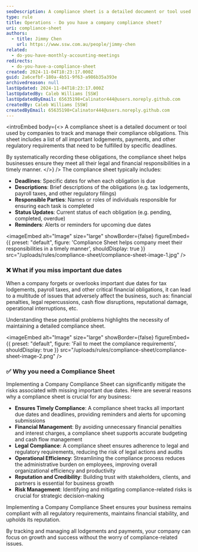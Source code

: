 ```yaml
---
seoDescription: A compliance sheet is a detailed document or tool used by companies to track and manage their compliance obligations.
type: rule
title: Operations - Do you have a company compliance sheet?
uri: compliance-sheet
authors:
  - title: Jimmy Chen
    url: https://www.ssw.com.au/people/jimmy-chen
related:
  - do-you-have-monthly-accounting-meetings
redirects:
  - do-you-have-a-compliance-sheet
created: 2024-11-04T18:23:17.000Z
guid: 2a6cefbf-180a-4b51-9f63-a986b35a393e
archivedreason: null
lastUpdated: 2024-11-04T18:23:17.000Z
lastUpdatedBy: Caleb Williams [SSW]
lastUpdatedByEmail: 65635198+Calinator444@users.noreply.github.com
createdBy: Caleb Williams [SSW]
createdByEmail: 65635198+Calinator444@users.noreply.github.com
---
```


<introEmbed
  body={<>
A compliance sheet is a detailed document or tool used by companies to track and manage their compliance obligations. This sheet includes a list of all important lodgements, payments, and other regulatory requirements that need to be fulfilled by specific deadlines.

By systematically recording these obligations, the compliance sheet helps businesses ensure they meet all their legal and financial responsibilities in a timely manner.
  </>}
/>
The compliance sheet typically includes:

* **Deadlines**: Specific dates for when each obligation is due
* **Descriptions**: Brief descriptions of the obligations (e.g. tax lodgements, payroll taxes, and other regulatory filings)
* **Responsible Parties**: Names or roles of individuals responsible for ensuring each task is completed
* **Status Updates**: Current status of each obligation (e.g. pending, completed, overdue)
* **Reminders**: Alerts or reminders for upcoming due dates


<imageEmbed
  alt="Image"
  size="large"
  showBorder={false}
  figureEmbed={{
    preset: "default",
    figure: 'Compliance Sheet helps company meet their responsibilities in a timely manner',
    shouldDisplay: true
  }}
  src="/uploads/rules/compliance-sheet/compliance-sheet-image-1.jpg"
/>

### ❌ What if you miss important due dates

When a company forgets or overlooks important due dates for tax lodgements, payroll taxes, and other critical financial obligations, it can lead to a multitude of issues that adversely affect the business, such as:
financial penalties, legal repercussions, cash flow disruptions, reputational damage, operational interruptions, etc.

Understanding these potential problems highlights the necessity of maintaining a detailed compliance sheet.


<imageEmbed
  alt="Image"
  size="large"
  showBorder={false}
  figureEmbed={{
    preset: "default",
    figure: 'Fail to meet the compliance requirements',
    shouldDisplay: true
  }}
  src="/uploads/rules/compliance-sheet/compliance-sheet-image-2.png"
/>

### ✅ Why you need a Compliance Sheet

Implementing a Company Compliance Sheet can significantly mitigate the risks associated with missing important due dates. Here are several reasons why a compliance sheet is crucial for any business:

* **Ensures Timely Compliance**: A compliance sheet tracks all important due dates and deadlines, providing reminders and alerts for upcoming submissions
* **Financial Management**: By avoiding unnecessary financial penalties and interest charges, a compliance sheet supports accurate budgeting and cash flow management
* **Legal Compliance**: A compliance sheet ensures adherence to legal and regulatory requirements, reducing the risk of legal actions and audits
* **Operational Efficiency**: Streamlining the compliance process reduces the administrative burden on employees, improving overall organizational efficiency and productivity
* **Reputation and Credibility**: Building trust with stakeholders, clients, and partners is essential for business growth
* **Risk Management**: Identifying and mitigating compliance-related risks is crucial for strategic decision-making

Implementing a Company Compliance Sheet ensures your business remains compliant with all regulatory requirements, maintains financial stability, and upholds its reputation.

By tracking and managing all lodgements and payments, your company can focus on growth and success without the worry of compliance-related issues.
